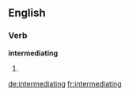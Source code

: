 
==English==

===Verb===
'''intermediating'''

# {{present participle of|intermediate}}

[[de:intermediating]]
[[fr:intermediating]]